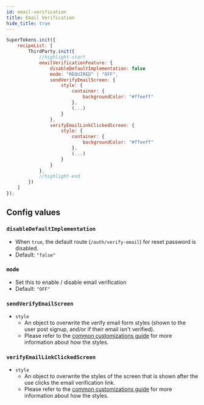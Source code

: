 ```yaml
---
id: email-verification
title: Email Verification
hide_title: true
---
```


```jsx
SuperTokens.init({
    recipeList: [
        ThirdParty.init({
            //highlight-start
            emailVerificationFeature: {
                disableDefaultImplementation: false
                mode: "REQUIRED" | "OFF",
                sendVerifyEmailScreen: {
                    style: {
                        container: {
                            backgroundColor: "#ffeeff"
                        },
                        (...)
                    }
                },
                verifyEmailLinkClickedScreen: {
                    style: {
                        container: {
                            backgroundColor: "#ffeeff"
                        },
                        (...)
                    }
                }
            },
            //highlight-end
        })
    ]
});
```

## Config values

### `disableDefaultImplementation`
- When `true`, the default route (`/auth/verify-email`) for reset password is disabled.
- Default: `"false"`

### `mode`
- Set this to enable / disable email verification
- Default: `"OFF"`

### `sendVerifyEmailScreen`
- `style` 
    - An object to overwrite the verify email form styles (shown to the user post signup, and/or if their email isn't verified). 
    - Please refer to the [common customizations guide](/docs/thirdparty/common-customizations/styling/changing-style) for more information about how the styles.

### `verifyEmailLinkClickedScreen`
- `style` 
    - An object to overwrite the styles of the screen that is shown after the use clicks the email verification link.
    - Please refer to the [common customizations guide](/docs/thirdparty/common-customizations/styling/changing-style) for more information about how the styles.